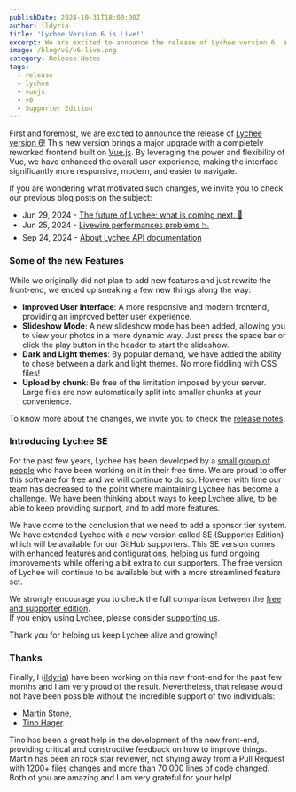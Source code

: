 ```yaml
---
publishDate: 2024-10-31T18:00:00Z
author: ildyria
title: 'Lychee Version 6 is Live!'
excerpt: We are excited to announce the release of Lychee version 6, a complete rewrite of the frontend for an drastically improved user experience.
image: /blog/v6/v6-live.png
category: Release Notes
tags:
  - release
  - lychee
  - vuejs
  - v6
  - Supporter Edition
---
```


First and foremost, we are excited to announce the release of [Lychee version 6](https://github.com/LycheeOrg/Lychee/releases/tag/v6.0.0)!
This new version brings a major upgrade with a completely reworked frontend built on [Vue.js](https://vuejs.org/).
By leveraging the power and flexibility of Vue, we have enhanced the overall user experience,
making the interface significantly more responsive, modern, and easier to navigate.

If you are wondering what motivated such changes, we invite you to check our previous blog posts on the subject:
- Jun 29, 2024 - [The future of Lychee: what is coming next. 🚀](https://lycheeorg.test/2024-06-25-performance-problems/)
- Jun 25, 2024 - [Livewire performances problems 📉](https://lycheeorg.test/2024-06-29-future-of-lychee/)
- Sep 24, 2024 - [About Lychee API documentation](https://lycheeorg.test/2024-09-24-v6-scramble/)

### Some of the new Features

While we originally did not plan to add new features and just rewrite the front-end, we ended up sneaking a few new things along the way:

- **Improved User Interface**: A more responsive and modern frontend, providing an improved better user experience.
- **Slideshow Mode**: A new slideshow mode has been added, allowing you to view your photos in a more dynamic way. Just press the space bar or click the play button in the header to start the slideshow.
- **Dark and Light themes**: By popular demand, we have added the ability to chose between a dark and light themes. No more fiddling with CSS files!
- **Upload by chunk**: Be free of the limitation imposed by your server. Large files are now automatically split into smaller chunks at your convenience.

To know more about the changes, we invite you to check the [release notes](/docs/releases.html#v600).

### Introducing Lychee <span class="text-sky-500">SE</span>

For the past few years, Lychee has been developed by a [small group of people](https://lycheeorg.github.io/support/) who have been working on it in their free time. We are proud to offer this software for free and we will continue to do so. However with time our team has decreased to the point where maintaining Lychee has become a challenge. We have been thinking about ways to keep Lychee alive, to be able to keep providing support, and to add more features.

We have come to the conclusion that we need to add a sponsor tier system. We have extended Lychee with a new version called <span class="text-sky-500">SE</span> (Supporter Edition) which will be available for our GitHub supporters. This <span class="text-sky-500">SE</span> version comes with enhanced features and configurations, helping us fund ongoing improvements while offering a bit extra to our supporters. The free version of Lychee will continue to be available but with a more streamlined feature set.

We strongly encourage you to check the full comparison between the [free and supporter edition](https://lycheeorg.github.io/get-supporter-edition).  
If you enjoy using Lychee, please consider [supporting us](https://github.com/sponsors/LycheeOrg).

Thank you for helping us keep Lychee alive and growing!

### Thanks

Finally, I ([ildyria](https://github.com/ildyria)) have been working on this new front-end for the past few months and I am very proud of the result.
Nevertheless, that release would not have been possible without the incredible support of two individuals: 
- [Martin Stone](https://github.com/d7415),
- [Tino Hager](https://github.com/tinohager).

Tino has been a great help in the development of the new front-end, providing critical and constructive feedback on how to improve things.
Martin has been an rock star reviewer, not shying away from a Pull Request with 1200+ files changes and more than 70 000 lines of code changed.
Both of you are amazing and I am very grateful for your help!
